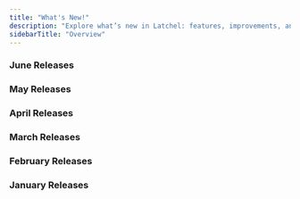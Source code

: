 ```yaml
---
title: "What's New!"
description: "Explore what’s new in Latchel: features, improvements, and bug fixes."
sidebarTitle: "Overview"
---
```


### **June Releases**

<CardGroup cols={2}>
  <Card title="June 16, 2025" icon="newspaper" iconType="duotone" href="/s/topic/0TO5e000000h9wsGAA/June-16-release">
    
  </Card>
  <Card title="June 2, 2025" icon="newspaper" iconType="duotone" color="#ff9b8a" href="/s/topic/0TO5e000000h9wsGAA/June-2-release">
    
  </Card>
</CardGroup>

### **May Releases**

<CardGroup cols={2}>
  <Card title="May 19, 2025" icon="newspaper" iconType="duotone">
    
  </Card>
  <Card title="May 5, 2025" icon="newspaper" iconType="duotone">
    
  </Card>
</CardGroup>

### **April Releases**

<CardGroup cols={2}>
  <Card title="April 21, 2025" icon="newspaper" iconType="duotone">
    
  </Card>
  <Card title="April 7, 2025" icon="newspaper" iconType="duotone">
    
  </Card>
</CardGroup>

### **March Releases**

<CardGroup cols={2}>
  <Card title="March 24, 2025" icon="newspaper" iconType="duotone" color="#ff9b8a">
    
  </Card>
  <Card title="March 10, 2025" icon="newspaper" iconType="duotone">
    
  </Card>
</CardGroup>

### **February Releases**

<CardGroup cols={2}>
  <Card title="February 24, 2025" icon="newspaper" iconType="duotone" color="#ff9b8a">
    
  </Card>
  <Card title="February 10, 2025" icon="newspaper" iconType="duotone">
    
  </Card>
</CardGroup>

### **January Releases**

<CardGroup cols={2}>
  <Card title="January 27, 2025" icon="newspaper" iconType="duotone" color="#ff9b8a">
    
  </Card>
</CardGroup>